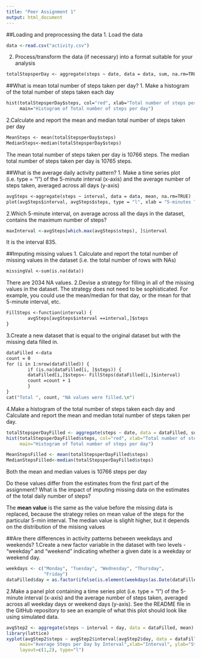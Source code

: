 ```yaml
---
title: "Peer Assignment 1"
output: html_document
---
```

##Loading and preprocessing the data
1. Load the data

```r
data <-read.csv("activity.csv")
```

2. Process/transform the data (if necessary) into a format suitable for your analysis
```rchunk1.2
totalStepsperDay <- aggregate(steps ~ date, data = data, sum, na.rm=TRUE)
```

##What is mean total number of steps taken per day?
1. Make a histogram of the total number of steps taken each day

```rchunk2.1
hist(totalStepsperDay$steps, col="red", xlab="Total number of steps per day", 
     main="Histogram of Total number of steps per day")
```

2.Calculate and report the mean and median total number of steps taken per day
```rchunk2.2
MeanSteps <- mean(totalStepsperDay$steps)
MedianSteps<-median(totalStepsperDay$steps)
```
The mean total number of steps taken per day is 10766 steps.
The median total number of steps taken per day is 10765 steps.

##What is the average daily activity pattern?
1. Make a time series plot (i.e. type = "l") of the 5-minute interval (x-axis) and the average number of steps taken, averaged across all days (y-axis)
```rchunk3.1
avgSteps <-aggregate(steps ~ interval, data = data, mean, na.rm=TRUE)
plot(avgSteps$interval, avgSteps$steps, type = "l", xlab = "5-minutes Time Intervals",ylab = "Average number of steps taken", main = "Average number of Steps Taken at 5 minute Intervals",col = "red")
```

2.Which 5-minute interval, on average across all the days in the dataset, contains the maximum number of steps?
``` r
maxInterval <-avgSteps[which.max(avgSteps$steps), ]$interval
```
It is the interval 835.

##Imputing missing values
1. Calculate and report the total number of missing values in the dataset (i.e. the total number of rows with NAs)
```rchunk4.1
missingVal <-sum(is.na(data))
```
There are 2034 NA values.
2.Devise a strategy for filling in all of the missing values in the dataset. The strategy does not need to be sophisticated. For example, you could use the mean/median for that day, or the mean for that 5-minute interval, etc.
```rchunk4.2
FillSteps <-function(interval) {
        avgSteps[avgSteps$interval ==interval,]$steps
}
```
3.Create a new dataset that is equal to the original dataset but with the missing data filled in.
```rchunk4.3
dataFilled <-data
count = 0
for (i in 1:nrow(dataFilled)) {
        if (is.na(dataFilled[i, ]$steps)) {
        dataFilled[i,]$steps<- FillSteps(dataFilled[i,]$interval)
        count =count + 1
        }        
}
cat("Total ", count, "NA values were filled.\n")
```
4.Make a histogram of the total number of steps taken each day and Calculate and report the mean and median total number of steps taken per day.
```r
totalStepsperDayFilled <- aggregate(steps ~ date, data = dataFilled, sum, na.rm=TRUE)
hist(totalStepsperDayFilled$steps, col="red", xlab="Total number of steps per day", 
     main="Histogram of Total number of steps per day")

MeanStepsFilled <- mean(totalStepsperDayFilled$steps)
MedianStepsFilled<-median(totalStepsperDayFilled$steps)
```
Both the mean and median values is 10766 steps per day

Do these values differ from the estimates from the first part of the assignment? What is the impact of imputing missing data on the estimates of the total daily number of steps?  

The **mean value** is the same as the value before the missing data is replaced, because the strategy relies on mean value of the steps for the particular 5-min interval. The median value is slighlt higher, but it depends on the distribution of the misisng values

##Are there differences in activity patterns between weekdays and weekends?
1.Create a new factor variable in the dataset with two levels - "weekday" and "weekend" indicating whether a given date is a weekday or weekend day.
```r
weekdays <- c("Monday", "Tuesday", "Wednesday", "Thursday", 
              "Friday")
dataFilled$day = as.factor(ifelse(is.element(weekdays(as.Date(dataFilled$date)),weekdays), "Weekday", "Weekend"))
```
2.Make a panel plot containing a time series plot (i.e. type = "l") of the 5-minute interval (x-axis) and the average number of steps taken, averaged across all weekday days or weekend days (y-axis). See the README file in the GitHub repository to see an example of what this plot should look like using simulated data.
``` r
avgStep2 <- aggregate(steps ~ interval + day, data = dataFilled, mean)
library(lattice)
xyplot(avgStep2$steps ~ avgStep2$interval|avgStep2$day, data = dataFilled,
     main="Average Steps per Day by Interval",xlab="Interval", ylab="Steps",
     layout=c(1,2), type="l")
```